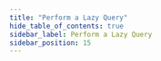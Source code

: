 ```yaml
---
title: "Perform a Lazy Query"
hide_table_of_contents: true
sidebar_label: Perform a Lazy Query
sidebar_position: 15
---
```





<LanguageSwitcher supportedLanguages={supportedLanguages} />

<LanguageContent language="csharp">
   <HowToPerformQueriesLazilyCsharp />
</LanguageContent>

<LanguageContent language="java">
   <HowToPerformQueriesLazilyJava />
</LanguageContent>

<LanguageContent language="python">
   <HowToPerformQueriesLazilyPython />
</LanguageContent>

<LanguageContent language="php">
   <HowToPerformQueriesLazilyPhp />
</LanguageContent>

<LanguageContent language="nodejs">
   <HowToPerformQueriesLazilyNodejs />
</LanguageContent>


<!---
### Session
- [Query overview](../../../client-api/session/querying/how-to-query)
- [Perform requests lazily](../../../client-api/session/how-to/perform-operations-lazily)
- [Querying: Basics](../../../indexes/querying/query-index)
- [query for suggestions](../../../client-api/session/querying/how-to-work-with-suggestions)


-->